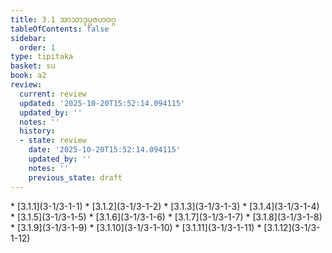 ```yaml
---
title: 3.1 အာသာဒုပ္ပဇဟဝဂ္ဂ
tableOfContents: false
sidebar:
  order: 1
type: tipitaka
basket: su
book: a2
review:
  current: review
  updated: '2025-10-20T15:52:14.094115'
  updated_by: ''
  notes: ''
  history:
  - state: review
    date: '2025-10-20T15:52:14.094115'
    updated_by: ''
    notes: ''
    previous_state: draft
---
```



<DynamicBreadcrumb />


<ReviewStatus review={frontmatter.review} showDetails={true} />

<HypothesisAnnotation frontmatter={frontmatter} />



<TableOfContents book="a2" section="3.1">
* [3.1.1](3-1/3-1-1)
* [3.1.2](3-1/3-1-2)
* [3.1.3](3-1/3-1-3)
* [3.1.4](3-1/3-1-4)
* [3.1.5](3-1/3-1-5)
* [3.1.6](3-1/3-1-6)
* [3.1.7](3-1/3-1-7)
* [3.1.8](3-1/3-1-8)
* [3.1.9](3-1/3-1-9)
* [3.1.10](3-1/3-1-10)
* [3.1.11](3-1/3-1-11)
* [3.1.12](3-1/3-1-12)
</TableOfContents>